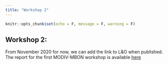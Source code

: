 ```yaml
---
title: "Workshop 2"
---
```


```r
knitr::opts_chunk$set(echo = F, message = F, warning = F)
```

## Workshop 2:

From November 2020 for now, we can add the link to L&O when published. The report for the first MODIV-MBON workshop is available
[here](MBON_MODIV_workshop_report.pdf)